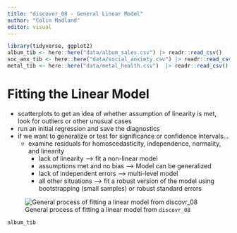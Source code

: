 ```yaml
---
title: "discover_08 - General Linear Model"
author: "Colin Madland"
editor: visual
---
```


``` r
library(tidyverse, ggplot2)
album_tib <- here::here("data/album_sales.csv") |> readr::read_csv()
soc_anx_tib <- here::here("data/social_anxiety.csv") |> readr::read_csv()
metal_tib <- here::here("data/metal_health.csv")  |> readr::read_csv()
```

# Fitting the Linear Model

- scatterplots to get an idea of whether assumption of linearity is met, look for outliers or other unusual cases
- run an initial regression and save the diagnostics
- if we want to generalize or test for significance or confidence intervals...
  - examine residuals for homoscedasticity, independence, normality, and linearity
    - lack of linearity --> fit a non-linear model
    - assumptions met and no bias --> Model can be generalized
    - lack of independent errors --> multi-level model
    - all other situations --> fit a robust version of the model using bootstrapping (small samples) or robust standard errors

![General process of fitting a linear model from `discovr_08`](dsr2_fig_08_12_glm_process.png)

```r
album_tib
```